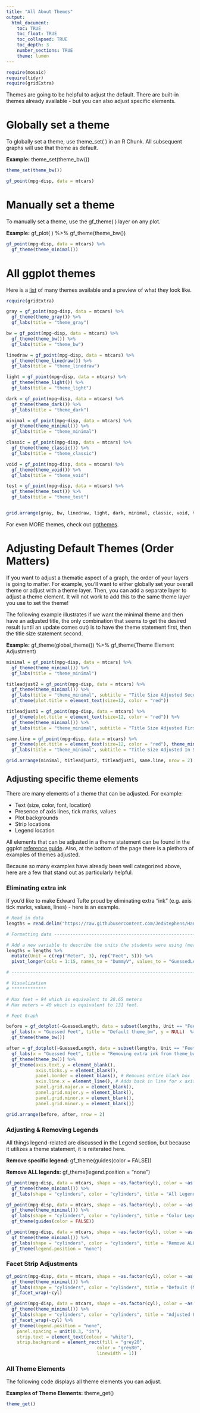 ```yaml
---
title: "All About Themes"
output: 
  html_document:
    toc: TRUE
    toc_float: TRUE
    toc_collapsed: TRUE
    toc_depth: 3
    number_sections: TRUE
    theme: lumen
---
```


```r
require(mosaic)
require(tidyr)
require(gridExtra)
```

Themes are going to be helpful to adjust the default. There are built-in themes already available - but you can also adjust specific elements.

# Globally set a theme

To globally set a theme, use theme_set( ) in an R Chunk. All subsequent graphs will use that theme as default.

**Example:** theme_set(theme_bw())

```r
theme_set(theme_bw())

gf_point(mpg~disp, data = mtcars)
```

# Manually set a theme

To manually set a theme, use the gf_theme( ) layer on any plot.

**Example:** gf_plot( ) %>% gf_theme(theme_bw())

```r
gf_point(mpg~disp, data = mtcars) %>%
  gf_theme(theme_minimal())
```

# All ggplot themes

Here is a [list](https://ggplot2.tidyverse.org/reference/ggtheme.html) of many themes available and a preview of what they look like.

```r
require(gridExtra)

gray = gf_point(mpg~disp, data = mtcars) %>%
  gf_theme(theme_gray()) %>%
  gf_labs(title = "theme_gray")

bw = gf_point(mpg~disp, data = mtcars) %>%
  gf_theme(theme_bw()) %>%
  gf_labs(title = "theme_bw")

linedraw = gf_point(mpg~disp, data = mtcars) %>%
  gf_theme(theme_linedraw()) %>%
  gf_labs(title = "theme_linedraw")

light = gf_point(mpg~disp, data = mtcars) %>%
  gf_theme(theme_light()) %>%
  gf_labs(title = "theme_light")

dark = gf_point(mpg~disp, data = mtcars) %>%
  gf_theme(theme_dark()) %>%
  gf_labs(title = "theme_dark")

minimal = gf_point(mpg~disp, data = mtcars) %>%
  gf_theme(theme_minimal()) %>%
  gf_labs(title = "theme_minimal")

classic = gf_point(mpg~disp, data = mtcars) %>%
  gf_theme(theme_classic()) %>%
  gf_labs(title = "theme_classic")

void = gf_point(mpg~disp, data = mtcars) %>%
  gf_theme(theme_void()) %>%
  gf_labs(title = "theme_void")

test = gf_point(mpg~disp, data = mtcars) %>%
  gf_theme(theme_test()) %>%
  gf_labs(title = "theme_test")


grid.arrange(gray, bw, linedraw, light, dark, minimal, classic, void, test, nrow = 3 )
```


For even MORE themes, check out [ggthemes](https://yutannihilation.github.io/allYourFigureAreBelongToUs/ggthemes/).


# Adjusting Default Themes (Order Matters)

If you want to adjust a thematic aspect of a graph, the order of your layers is going to matter. For example, you'll want to either globally set your overall theme or adjust with a theme layer. Then, you can add a separate layer to adjust a theme element. It will not work to add this to the same theme layer you use to set the theme!

The following example illustrates if we want the minimal theme and then have an adjusted title, the only combination that seems to get the desired result (until an update comes out) is to have the theme statement first, then the title size statement second.

**Example:** gf_theme(global_theme()) %>% gf_theme(Theme Element Adjustment)

```r
minimal = gf_point(mpg~disp, data = mtcars) %>%
  gf_theme(theme_minimal()) %>%
  gf_labs(title = "theme_minimal")

titleadjust2 = gf_point(mpg~disp, data = mtcars) %>%
  gf_theme(theme_minimal()) %>%
  gf_labs(title = "theme_minimal", subtitle = "Title Size Adjusted Second") %>%
  gf_theme(plot.title = element_text(size=12, color = "red"))

titleadjust1 = gf_point(mpg~disp, data = mtcars) %>%
  gf_theme(plot.title = element_text(size=12, color = "red")) %>%
  gf_theme(theme_minimal()) %>%
  gf_labs(title = "theme_minimal", subtitle = "Title Size Adjusted First") 

same.line = gf_point(mpg~disp, data = mtcars) %>%
  gf_theme(plot.title = element_text(size=12, color = "red"), theme_minimal()) %>%
  gf_labs(title = "theme_minimal", subtitle = "Title Size Adjusted In Same Code")

grid.arrange(minimal, titleadjust2, titleadjust1, same.line, nrow = 2)
```

## Adjusting specific theme elements

There are many elements of a theme that can be adjusted.  For example:

- Text (size, color, font, location)
- Presence of axis lines, tick marks, values
- Plot backgrounds
- Strip locations
- Legend location

All elements that can be adjusted in a theme statement can be found in the ggplot [reference guide](https://ggplot2.tidyverse.org/reference/theme.html).  Also, at the bottom of the page there is a plethora of examples of themes adjusted.  

Because so many examples have already been well categorized above, here are a few that stand out as particularly helpful.

### Eliminating extra ink

If you'd like to make Edward Tufte proud by eliminating extra "ink" (e.g. axis tick marks, values, lines) - here is an example.

```r
# Read in data
lengths = read.delim("https://raw.githubusercontent.com/JedStephens/Handbook-of-Small-Data-Sets/master/LENGTHS.DAT", header = FALSE)

# Formatting data -----------------------------------------------------------------------

# Add a new variable to describe the units the students were using (meter or ft)
lengths = lengths %>%
  mutate(Unit = c(rep("Meter", 3), rep("Feet", 5))) %>%
  pivot_longer(cols = 1:15, names_to = "DummyV", values_to = "GuessedLength", values_drop_na = TRUE)

# ---------------------------------------------------------------------------------------

# Visualization 
# *************

# Max feet = 94 which is equivalent to 28.65 meters
# Max meters = 40 which is equivalent to 131 feet.

# Feet Graph
```


```r
before = gf_dotplot(~GuessedLength, data = subset(lengths, Unit == "Feet"), binwidth = 1, alpha = 0.3) %>%
  gf_labs(x = "Guessed Feet", title = "Default theme_bw", y = NULL)  %>%
  gf_theme(theme_bw())

after = gf_dotplot(~GuessedLength, data = subset(lengths, Unit == "Feet"), binwidth = 1, alpha = 0.3) %>%
  gf_labs(x = "Guessed Feet", title = "Removing extra ink from theme_bw", y = NULL) %>%
  gf_theme(theme_bw()) %>%
  gf_theme(axis.text.y = element_blank(), 
           axis.ticks.y = element_blank(),
           panel.border = element_blank(), # Removes entire black box
           axis.line.x = element_line(), # Adds back in line for x axis
           panel.grid.major.x = element_blank(),
           panel.grid.major.y = element_blank(),
           panel.grid.minor.x = element_blank(),
           panel.grid.minor.y = element_blank()) 

grid.arrange(before, after, nrow = 2)
```

### Adjusting & Removing Legends

All things legend-related are discussed in the Legend section, but because it utilizes a theme statement, it is reiterated here.


**Remove specific legend:** gf_theme(guides(color = FALSE))

**Remove ALL legends:** gf_theme(legend.position = "none")

```r
gf_point(mpg~disp, data = mtcars, shape = ~as.factor(cyl), color = ~as.factor(cyl), size = ~wt) %>%
  gf_theme(theme_minimal()) %>%
  gf_labs(shape = "cylinders", color = "cylinders", title = "All Legends Included")

gf_point(mpg~disp, data = mtcars, shape = ~as.factor(cyl), color = ~as.factor(cyl), size = ~wt) %>%
  gf_theme(theme_minimal()) %>%
  gf_labs(shape = "cylinders", color = "cylinders", title = "Color Legend Removed (Only)") %>%
  gf_theme(guides(color = FALSE))

gf_point(mpg~disp, data = mtcars, shape = ~as.factor(cyl), color = ~as.factor(cyl), size = ~wt) %>%
  gf_theme(theme_minimal()) %>%
  gf_labs(shape = "cylinders", color = "cylinders", title = "Remove ALL Legends") %>%
  gf_theme(legend.position = "none")
```

### Facet Strip Adjustments


```r
gf_point(mpg~disp, data = mtcars, shape = ~as.factor(cyl), color = ~as.factor(cyl), size = ~wt) %>%
  gf_theme(theme_minimal()) %>%
  gf_labs(shape = "cylinders", color = "cylinders", title = "Default (Minimal) Facet Strip") %>%
  gf_facet_wrap(~cyl)

gf_point(mpg~disp, data = mtcars, shape = ~as.factor(cyl), color = ~as.factor(cyl), size = ~wt) %>%
  gf_theme(theme_minimal()) %>%
  gf_labs(shape = "cylinders", color = "cylinders", title = "Adjusted Facet Strip & Spacing") %>%
  gf_facet_wrap(~cyl) %>%
  gf_theme(legend.position = "none",
    panel.spacing = unit(0.3, "in"),
    strip.text = element_text(colour = "white"),
    strip.background = element_rect(fill = "grey20", 
                                  color = "grey80", 
                                  linewidth = 1))
```


### All Theme Elements

The following code displays all theme elements you can adjust. 

**Examples of Theme Elements:** theme_get()

```r
theme_get()
```




